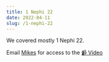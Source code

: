 ```yaml
---
title: 1 Nephi 22
date: 2022-04-11
slug: /1-nephi-22
---
```


We covered mostly 1 Nephi 22.

Email [Mikes](mailto:models.prelims-0d@icloud.com) for access to the [📹 Video](https://www.youtube.com/watch?v=WOVrwd0YhPQ)
